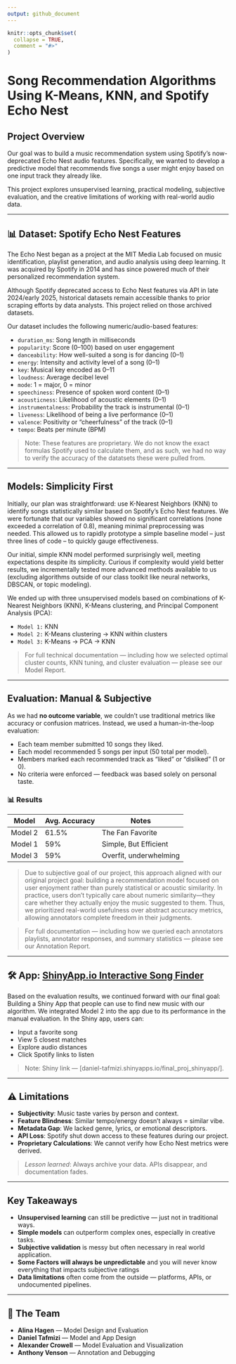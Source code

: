```yaml
---
output: github_document
---
```


<!-- README.md is generated from README.Rmd. Please edit that file -->

```r
knitr::opts_chunk$set(
  collapse = TRUE,
  comment = "#>"
)
```

# Song Recommendation Algorithms Using K-Means, KNN, and Spotify Echo Nest

## Project Overview

Our goal was to build a music recommendation system using Spotify’s now-deprecated Echo Nest audio features. Specifically, we wanted to develop a predictive model that recommends five songs a user might enjoy based on one input track they already like.

This project explores unsupervised learning, practical modeling, subjective evaluation, and the creative limitations of working with real-world audio data.

---

## 📊 Dataset: Spotify Echo Nest Features

The Echo Nest began as a project at the MIT Media Lab focused on music identification, playlist generation, and audio analysis using deep learning. It was acquired by Spotify in 2014 and has since powered much of their personalized recommendation system. 

Although Spotify deprecated access to Echo Nest features via API in late 2024/early 2025, historical datasets remain accessible thanks to prior scraping efforts by data analysts. This project relied on those archived datasets.

Our dataset includes the following numeric/audio-based features:

- `duration_ms`: Song length in milliseconds  
- `popularity`: Score (0–100) based on user engagement  
- `danceability`: How well-suited a song is for dancing (0–1)  
- `energy`: Intensity and activity level of a song (0–1)  
- `key`: Musical key encoded as 0–11  
- `loudness`: Average decibel level  
- `mode`: 1 = major, 0 = minor  
- `speechiness`: Presence of spoken word content (0–1)  
- `acousticness`: Likelihood of acoustic elements (0–1)  
- `instrumentalness`: Probability the track is instrumental (0–1)  
- `liveness`: Likelihood of being a live performance (0–1)  
- `valence`: Positivity or “cheerfulness” of the track (0–1)  
- `tempo`: Beats per minute (BPM)  

> Note: These features are proprietary. We do not know the exact formulas Spotify used to calculate them, and as such, we had no way to verify the accuracy of the datatsets these were pulled from.

---

## Models: Simplicity First

Initially, our plan was straightforward: use K-Nearest Neighbors (KNN) to identify songs statistically similar based on Spotify’s Echo Nest features. We were fortunate that our variables showed no significant correlations (none exceeded a correlation of 0.8), meaning minimal preprocessing was needed. This allowed us to rapidly prototype a simple baseline model -- just three lines of code -- to quickly gauge effectiveness.

Our initial, simple KNN model performed surprisingly well, meeting expectations despite its simplicity. Curious if complexity would yield better results, we incrementally tested more advanced methods available to us (excluding algorithms outside of our class toolkit like neural networks, DBSCAN, or topic modeling). 

We ended up with three unsupervised models based on combinations of K-Nearest Neighbors (KNN), K-Means clustering, and Principal Component Analysis (PCA):

- `Model 1:` KNN
- `Model 2:` K-Means clustering → KNN within clusters  
- `Model 3:` K-Means → PCA → KNN  


> For full technical documentation — including how we selected optimal cluster counts, KNN tuning, and cluster evaluation — please see our Model Report.


---

## Evaluation: Manual & Subjective

As we had **no outcome variable**, we couldn’t use traditional metrics like accuracy or confusion matrices. Instead, we used a human-in-the-loop evaluation:

- Each team member submitted 10 songs they liked.
- Each model recommended 5 songs per input (50 total per model).
- Members marked each recommended track as “liked” or “disliked” (1 or 0).
- No criteria were enforced — feedback was based solely on personal taste.

### 📊 Results

| Model   | Avg. Accuracy  | Notes                   |
|---------|----------------|------------------------|
| Model 2 | 61.5%          | The Fan Favorite       |
| Model 1 | 59%            | Simple, But Efficient  |
| Model 3 | 59%            | Overfit, underwhelming |

> Due to subjective goal of our project, this approach aligned with our original project goal: building a recommendation model focused on user enjoyment rather than purely statistical or acoustic similarity. In practice, users don’t typically care about numeric similarity—they care whether they actually enjoy the music suggested to them. Thus, we prioritized real-world usefulness over abstract accuracy metrics, allowing annotators complete freedom in their judgments.

> For full documentation — including how we queried each annotators playlists, annotator responses, and summary statistics — please see our Annotation Report.

---

## 🛠️ App: [ShinyApp.io Interactive Song Finder](https://daniel-tafmizi.shinyapps.io/final_proj_shinyapp/)

Based on the evaluation results, we continued forward with our final goal: Building a Shiny App that people can use to find new music with our algorithm. We integrated Model 2 into the app due to its performance in the manual evaluation. In the Shiny app, users can:

- Input a favorite song  
- View 5 closest matches  
- Explore audio distances  
- Click Spotify links to listen  

> Note: Shiny link — [daniel-tafmizi.shinyapps.io/final_proj_shinyapp/].

---

## ⚠️ Limitations

- **Subjectivity**: Music taste varies by person and context.  
- **Feature Blindness**: Similar tempo/energy doesn't always = similar vibe.  
- **Metadata Gap**: We lacked genre, lyrics, or emotional descriptors.  
- **API Loss**: Spotify shut down access to these features during our project.  
- **Proprietary Calculations**: We cannot verify how Echo Nest metrics were derived.

> *Lesson learned*: Always archive your data. APIs disappear, and documentation fades.

---

## Key Takeaways

- **Unsupervised learning** can still be predictive — just not in traditional ways.
- **Simple models** can outperform complex ones, especially in creative tasks.
- **Subjective validation** is messy but often necessary in real world application.
- **Some Factors will always be unpredictable** and you will never know everything that impacts subjective ratings
- **Data limitations** often come from the outside — platforms, APIs, or undocumented pipelines.

---

## 👥 The Team

- **Alina Hagen** — Model Design and Evaluation 
- **Daniel Tafmizi** — Model and App Design  
- **Alexander Crowell** — Model Evaluation and Visualization  
- **Anthony Venson** — Annotation and Debugging





